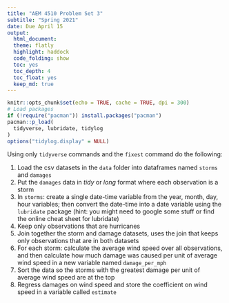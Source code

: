 ```yaml
---
title: "AEM 4510 Problem Set 3"
subtitle: "Spring 2021"
date: Due April 15
output: 
  html_document:
  theme: flatly
  highlight: haddock
  code_folding: show
  toc: yes
  toc_depth: 4
  toc_float: yes
  keep_md: true
---
```

  
<style type="text/css">
  .main-container {
    max-width: 800px;
    margin-left: auto;
    margin-right: auto;
  }
</style>
  
```r
knitr::opts_chunk$set(echo = TRUE, cache = TRUE, dpi = 300)
# Load packages
if (!require("pacman")) install.packages("pacman")
pacman::p_load(
  tidyverse, lubridate, tidylog
)
options("tidylog.display" = NULL)
```

Using only `tidyverse` commands and the `fixest` command do the following:

1. Load the csv datasets in the `data` folder into dataframes named `storms` and `damages`
2. Put the `damages` data in *tidy* or *long* format where each observation is a storm
3. In `storms`: create a single date-time variable from the year, month, day, hour variables; then convert the date-time into a date variable using the `lubridate` package (hint: you might need to google some stuff or find the online cheat sheet for lubridate)
4. Keep only observations that are hurricanes
5. Join together the storm and damage datasets, uses the join that keeps only observations that are in both datasets
6. For each storm: calculate the average wind speed over all observations, and then calculate how much damage was caused per unit of average wind speed in a new variable named `damage_per_mph`
7. Sort the data so the storms with the greatest damage per unit of average wind speed are at the top
8. Regress damages on wind speed and store the coefficient on wind speed in a variable called `estimate`